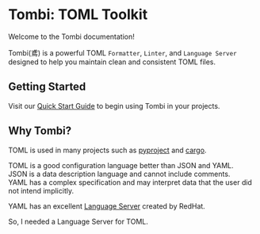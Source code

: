 # Tombi: TOML Toolkit

Welcome to the Tombi documentation!

Tombi(鳶) is a powerful TOML `Formatter`, `Linter`, and `Language Server`
designed to help you maintain clean and consistent TOML files.

## Getting Started

Visit our [Quick Start Guide](/docs/installation) to begin using Tombi in your projects.

## Why Tombi?
TOML is used in many projects such as [pyproject](https://peps.python.org/pep-0621/) and [cargo](https://doc.rust-lang.org/cargo/reference/manifest.html).  

TOML is a good configuration language better than JSON and YAML.  
JSON is a data description language and cannot include comments.  
YAML has a complex specification and may interpret data that the user did not intend implicitly.

YAML has an excellent [Language Server](https://github.com/redhat-developer/yaml-language-server) created by RedHat.  

So, I needed a Language Server for TOML.
